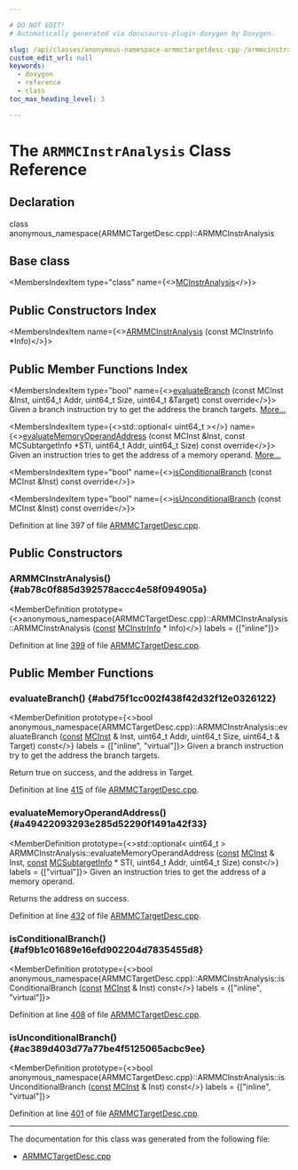```yaml
---

# DO NOT EDIT!
# Automatically generated via docusaurus-plugin-doxygen by Doxygen.

slug: /api/classes/anonymous-namespace-armmctargetdesc-cpp-/armmcinstranalysis
custom_edit_url: null
keywords:
  - doxygen
  - reference
  - class
toc_max_heading_level: 3

---
```





# The `ARMMCInstrAnalysis` Class Reference

<DoxygenPage pluginConfig={pluginConfig}>



## Declaration

<CodeBlock>class anonymous_namespace{ARMMCTargetDesc.cpp}::ARMMCInstrAnalysis</CodeBlock>

## Base class

<MembersIndex>

<MembersIndexItem
  type="class"
  name={<><a href="/docs/api/classes/llvm/mcinstranalysis">MCInstrAnalysis</a></>}>
</MembersIndexItem>

</MembersIndex>

## Public Constructors Index

<MembersIndex>

<MembersIndexItem
  name={<><a href="#ab78c0f885d392578accc4e58f094905a">ARMMCInstrAnalysis</a> (const MCInstrInfo &#42;Info)</>}>
</MembersIndexItem>

</MembersIndex>

## Public Member Functions Index

<MembersIndex>

<MembersIndexItem
  type="bool"
  name={<><a href="#abd75f1cc002f438f42d32f12e0326122">evaluateBranch</a> (const MCInst &amp;Inst, uint64&#95;t Addr, uint64&#95;t Size, uint64&#95;t &amp;Target) const override</>}>
Given a branch instruction try to get the address the branch targets. <a href="#abd75f1cc002f438f42d32f12e0326122">More...</a>
</MembersIndexItem>

<MembersIndexItem
  type={<>std::optional&lt; uint64&#95;t &gt;</>}
  name={<><a href="#a49422093293e285d52290f1491a42f33">evaluateMemoryOperandAddress</a> (const MCInst &amp;Inst, const MCSubtargetInfo &#42;STI, uint64&#95;t Addr, uint64&#95;t Size) const override</>}>
Given an instruction tries to get the address of a memory operand. <a href="#a49422093293e285d52290f1491a42f33">More...</a>
</MembersIndexItem>

<MembersIndexItem
  type="bool"
  name={<><a href="#af9b1c01689e16efd902204d7835455d8">isConditionalBranch</a> (const MCInst &amp;Inst) const override</>}>
</MembersIndexItem>

<MembersIndexItem
  type="bool"
  name={<><a href="#ac389d403d77a77be4f5125065acbc9ee">isUnconditionalBranch</a> (const MCInst &amp;Inst) const override</>}>
</MembersIndexItem>

</MembersIndex>


Definition at line 397 of file <a href="/docs/api/files/lib/lib/target/lib/target/arm/lib/target/arm/mctargetdesc/armmctargetdesc-cpp">ARMMCTargetDesc.cpp</a>.

<SectionDefinition>

## Public Constructors

### ARMMCInstrAnalysis() {#ab78c0f885d392578accc4e58f094905a}

<MemberDefinition
  prototype={<>anonymous&#95;namespace&#123;ARMMCTargetDesc.cpp&#125;::ARMMCInstrAnalysis::ARMMCInstrAnalysis (<a href="/docs/api/files/lib/lib/target/lib/target/aarch64/aarch64promoteconstant-cpp/#a90f8350fecae261c25be85d38b451bff">const</a> <a href="/docs/api/classes/llvm/mcinstrinfo">MCInstrInfo</a> &#42; Info)</>}
  labels = {["inline"]}>

Definition at line <a href="/docs/api/files/lib/lib/target/lib/target/arm/lib/target/arm/mctargetdesc/armmctargetdesc-cpp/#l00399">399</a> of file <a href="/docs/api/files/lib/lib/target/lib/target/arm/lib/target/arm/mctargetdesc/armmctargetdesc-cpp">ARMMCTargetDesc.cpp</a>.
</MemberDefinition>

</SectionDefinition>

<SectionDefinition>

## Public Member Functions

### evaluateBranch() {#abd75f1cc002f438f42d32f12e0326122}

<MemberDefinition
  prototype={<>bool anonymous&#95;namespace&#123;ARMMCTargetDesc.cpp&#125;::ARMMCInstrAnalysis::evaluateBranch (<a href="/docs/api/files/lib/lib/target/lib/target/aarch64/aarch64promoteconstant-cpp/#a90f8350fecae261c25be85d38b451bff">const</a> <a href="/docs/api/classes/llvm/mcinst">MCInst</a> &amp; Inst, uint64&#95;t Addr, uint64&#95;t Size, uint64&#95;t &amp; Target) const</>}
  labels = {["inline", "virtual"]}>
Given a branch instruction try to get the address the branch targets.

Return true on success, and the address in Target.

Definition at line <a href="/docs/api/files/lib/lib/target/lib/target/arm/lib/target/arm/mctargetdesc/armmctargetdesc-cpp/#l00415">415</a> of file <a href="/docs/api/files/lib/lib/target/lib/target/arm/lib/target/arm/mctargetdesc/armmctargetdesc-cpp">ARMMCTargetDesc.cpp</a>.
</MemberDefinition>

### evaluateMemoryOperandAddress() {#a49422093293e285d52290f1491a42f33}

<MemberDefinition
  prototype={<>std::optional&lt; uint64&#95;t &gt; ARMMCInstrAnalysis::evaluateMemoryOperandAddress (<a href="/docs/api/files/lib/lib/target/lib/target/aarch64/aarch64promoteconstant-cpp/#a90f8350fecae261c25be85d38b451bff">const</a> <a href="/docs/api/classes/llvm/mcinst">MCInst</a> &amp; Inst, <a href="/docs/api/files/lib/lib/target/lib/target/aarch64/aarch64promoteconstant-cpp/#a90f8350fecae261c25be85d38b451bff">const</a> <a href="/docs/api/classes/llvm/mcsubtargetinfo">MCSubtargetInfo</a> &#42; STI, uint64&#95;t Addr, uint64&#95;t Size) const</>}
  labels = {["virtual"]}>
Given an instruction tries to get the address of a memory operand.

Returns the address on success.

Definition at line <a href="/docs/api/files/lib/lib/target/lib/target/arm/lib/target/arm/mctargetdesc/armmctargetdesc-cpp/#l00432">432</a> of file <a href="/docs/api/files/lib/lib/target/lib/target/arm/lib/target/arm/mctargetdesc/armmctargetdesc-cpp">ARMMCTargetDesc.cpp</a>.
</MemberDefinition>

### isConditionalBranch() {#af9b1c01689e16efd902204d7835455d8}

<MemberDefinition
  prototype={<>bool anonymous&#95;namespace&#123;ARMMCTargetDesc.cpp&#125;::ARMMCInstrAnalysis::isConditionalBranch (<a href="/docs/api/files/lib/lib/target/lib/target/aarch64/aarch64promoteconstant-cpp/#a90f8350fecae261c25be85d38b451bff">const</a> <a href="/docs/api/classes/llvm/mcinst">MCInst</a> &amp; Inst) const</>}
  labels = {["inline", "virtual"]}>

Definition at line <a href="/docs/api/files/lib/lib/target/lib/target/arm/lib/target/arm/mctargetdesc/armmctargetdesc-cpp/#l00408">408</a> of file <a href="/docs/api/files/lib/lib/target/lib/target/arm/lib/target/arm/mctargetdesc/armmctargetdesc-cpp">ARMMCTargetDesc.cpp</a>.
</MemberDefinition>

### isUnconditionalBranch() {#ac389d403d77a77be4f5125065acbc9ee}

<MemberDefinition
  prototype={<>bool anonymous&#95;namespace&#123;ARMMCTargetDesc.cpp&#125;::ARMMCInstrAnalysis::isUnconditionalBranch (<a href="/docs/api/files/lib/lib/target/lib/target/aarch64/aarch64promoteconstant-cpp/#a90f8350fecae261c25be85d38b451bff">const</a> <a href="/docs/api/classes/llvm/mcinst">MCInst</a> &amp; Inst) const</>}
  labels = {["inline", "virtual"]}>

Definition at line <a href="/docs/api/files/lib/lib/target/lib/target/arm/lib/target/arm/mctargetdesc/armmctargetdesc-cpp/#l00401">401</a> of file <a href="/docs/api/files/lib/lib/target/lib/target/arm/lib/target/arm/mctargetdesc/armmctargetdesc-cpp">ARMMCTargetDesc.cpp</a>.
</MemberDefinition>

</SectionDefinition>

<hr/>

The documentation for this class was generated from the following file:

<ul>
<li><a href="/docs/api/files/lib/lib/target/lib/target/arm/lib/target/arm/mctargetdesc/armmctargetdesc-cpp">ARMMCTargetDesc.cpp</a></li>
</ul>

</DoxygenPage>
